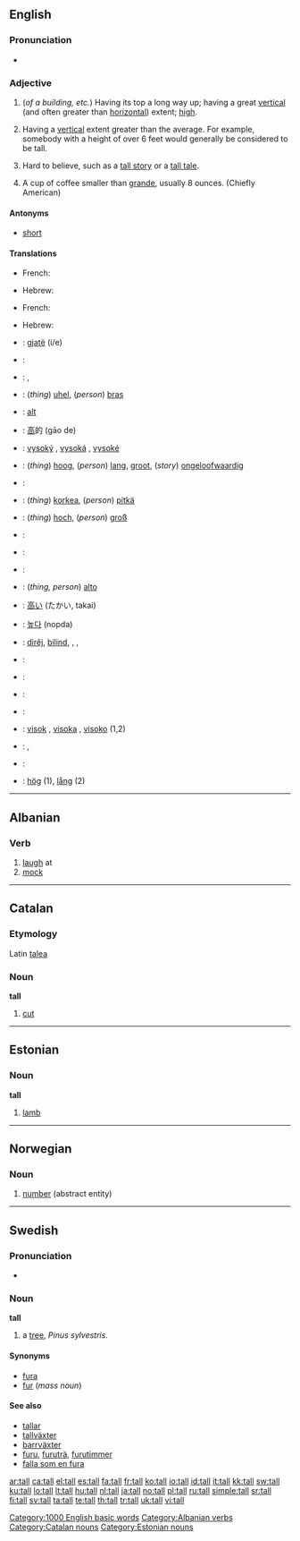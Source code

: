 {{also|tal|Tal}}
==English==

===Pronunciation===
* {{audio|en-us-tall.ogg|Audio (US)}}
*: {{rhymes|ɔːl}}

===Adjective===
{{en-adj|er}}

# (''of a building, etc.'') Having its top a long way up; having a great [[vertical]] (and often greater than [[horizontal]]) extent; [[high]].
# {{context|of a person}} Having a [[vertical]] extent greater than the average. For example, somebody with a height of over 6 feet would generally be considered to be tall.
# {{context|of a story}} Hard to believe, such as a [[tall story]] or a [[tall tale]].
# {{context|of a cup of coffee}} A cup of coffee smaller than [[grande]], usually 8 ounces. (Chiefly American)

====Antonyms====
* [[short]]

====Translations====
{{trans-top|Of a building}}
* French: {{t+|fr|haut}}
{{trans-mid}}
* Hebrew: {{t|he|גבוה|tr=gavóah}}
{{trans-bottom}}

{{trans-top|Of a person}}
* French: {{t+|fr|grand}}
{{trans-mid}}
* Hebrew: {{t|he|גבוה|tr=gavóah}}
{{trans-bottom}}

{{trans-top|Of a story}}
{{trans-mid}}
{{trans-bottom}}

{{trans-top|Of a cup of coffee}}
{{trans-mid}}
{{trans-bottom}}

{{checktrans-top}}
* {{ttbc|Albanian}}: [[gjatë]] (i/e)
* {{ttbc|Arabic}}: {{Arab|[[طويل]]}} {{unicode|(ʈawí:l)}}
* {{ttbc|Armenian}}: {{t+|hy|բարձր|tr=barjr|sc=Armn|xs=Armenian}}, {{t-|hy|բարձրահասակ|tr=barjrahasak|sc=Armn|xs=Armenian}}
* {{ttbc|Breton}}: (''thing'') [[uhel]], (''person'') [[bras]]
* {{ttbc|Catalan}}: [[alt]]
* {{ttbc|Chinese}}: [[高]]的 (gāo de)
* {{ttbc|Czech}}: [[vysoký]] {{m}}, [[vysoká]] {{f}}, [[vysoké]] {{n}}
* {{ttbc|Dutch}}: (''thing'') [[hoog]], (''person'') [[lang]], [[groot]], (''story'') [[ongeloofwaardig]]
* {{ttbc|Esperanto}}: {{t-|eo|alta|xs=Esperanto}}
* {{ttbc|Finnish}}: (''thing'') [[korkea]], (''person'') [[pitkä]]
* {{ttbc|German}}: (''thing'') [[hoch]], (''person'') [[groß]]
* {{ttbc|Hungarian}}: {{t+|hu|magas}}
{{trans-mid}}
* {{ttbc|Indonesian}}: {{t+|id|tinggi|xs=Indonesian}}
* {{ttbc|Irish}}: {{t-|ga|ard|xs=Irish}}
* {{ttbc|Italian}}: (''thing, person'') [[alto]]
* {{ttbc|Japanese}}: [[高い]] (たかい, takai)
* {{ttbc|Korean}}: [[높다]] (nopda)
* {{ttbc|Kurdish}}: [[dirêj]], [[bilind]], {{ku-Arab|[[درێژ]]}}, {{ku-Arab|[[باڵا به‌رز]]}}, {{ku-Arab|[[باڵا هه‌ڵچوو]]}}
* {{ttbc|Malay}}: {{t+|ms|tinggi|xs=Malay}}
* {{ttbc|Polish}}: {{t+|pl|wysoki}}
* {{ttbc|Portuguese}}: {{t+|pt|alto}}
* {{ttbc|Russian}}: {{t+|ru|высокий|tr=vysókij|sc=Cyrl}}
* {{ttbc|Slovene}}: [[visok]] {{m}}, [[visoka]] {{f}}, [[visoko]] {{n}} (1,2)
* {{ttbc|Spanish}}: {{t+|es|alto|m}}, {{t-|es|alta|f}}
* {{ttbc|Swahili}}: {{t|sw|urefu|xs=Swahili}}
* {{ttbc|Swedish}}: [[hög]] (1), [[lång]] (2)
{{trans-bottom}}

[[Category:1000 English basic words]]

----

==Albanian==

===Verb===
{{infl|sq|verb}}

# [[laugh]] at
# [[mock]]

[[Category:Albanian verbs]]

----

==Catalan==

===Etymology===
Latin [[talea]]

===Noun===
'''tall'''

# [[cut]]

[[Category:Catalan nouns]]

----

==Estonian==

===Noun===
'''tall'''

# [[lamb]]

[[Category:Estonian nouns]]

----

==Norwegian==

===Noun===
{{infl|no|noun}}

# [[number]] (abstract entity)

{{tbot entry|Norwegian|number|2008|April|no}}

----

==Swedish==

===Pronunciation===
* {{audio|Sv-en tall.ogg|audio}}

===Noun===
'''tall'''

# a [[tree]], ''Pinus sylvestris''.

====Synonyms====
* [[fura]]
* [[fur]] (''mass noun'')

====See also====
* [[tallar]]
* [[tallväxter]]
* [[barrväxter]]
* [[furu]], [[furuträ]], [[furutimmer]]
* [[falla som en fura]]

[[ar:tall]]
[[ca:tall]]
[[el:tall]]
[[es:tall]]
[[fa:tall]]
[[fr:tall]]
[[ko:tall]]
[[io:tall]]
[[id:tall]]
[[it:tall]]
[[kk:tall]]
[[sw:tall]]
[[ku:tall]]
[[lo:tall]]
[[lt:tall]]
[[hu:tall]]
[[nl:tall]]
[[ja:tall]]
[[no:tall]]
[[pl:tall]]
[[ru:tall]]
[[simple:tall]]
[[sr:tall]]
[[fi:tall]]
[[sv:tall]]
[[ta:tall]]
[[te:tall]]
[[th:tall]]
[[tr:tall]]
[[uk:tall]]
[[vi:tall]]